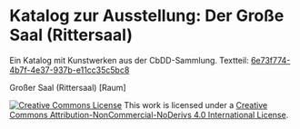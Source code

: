 # Katalog zur Ausstellung: Der Große Saal (Rittersaal)

Ein Katalog mit Kunstwerken aus der CbDD-Sammlung. Textteil: [6e73f774-4b7f-4e37-937b-e11cc35c5bc8](https://www.deckenmalerei.eu/42d06165-58e7-4653-bfe4-3d5f7091fc33#6e73f774-4b7f-4e37-937b-e11cc35c5bc8)

Großer Saal (Rittersaal) [Raum]<br/>

<a rel="license" href="https://creativecommons.org/licenses/by-nc-nd/4.0/"><img alt="Creative Commons License" style="border-width:0" src="https://licensebuttons.net/l/by-nc-nd/4.0/88x31.png" /></a> This work is licensed under a <a rel="license" href="https://creativecommons.org/licenses/by-nc-nd/4.0/">Creative Commons Attribution-NonCommercial-NoDerivs 4.0 International License</a>.